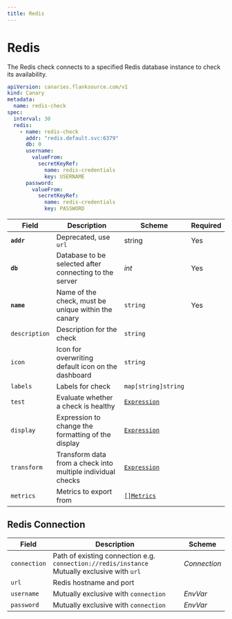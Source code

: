 ```yaml
---
title: Redis
---
```


# <Icon name="redis" /> Redis

The Redis check connects to a specified Redis database instance to check its availability.

```yaml
apiVersion: canaries.flanksource.com/v1
kind: Canary
metadata:
  name: redis-check
spec:
  interval: 30
  redis:
    - name: redis-check
      addr: "redis.default.svc:6379"
      db: 0
      username:
        valueFrom:
          secretKeyRef:
            name: redis-credentials
            key: USERNAME
      password:
        valueFrom:
          secretKeyRef:
            name: redis-credentials
            key: PASSWORD
```

| Field | Description | Scheme | Required |
| ----- | ----------- | ------ | -------- |
| **`addr`** | Deprecated, use `url` | string | Yes |
| **`db`** | Database to be selected after connecting to the server | *int* | Yes |
| **`name`**    | Name of the check, must be unique within the canary         | `string`                                     | Yes      |
| `description` | Description for the check                                   | `string`                                     |          |
| `icon`        | Icon for overwriting default icon on the dashboard          | `string`                                     |          |
| `labels`      | Labels for check                                            | `map[string]string`                          |          |
| `test`        | Evaluate whether a check is healthy                         | [`Expression`](../concepts/health-evaluation)  |          |
| `display`     | Expression to change the formatting of the display          | [`Expression`](../concepts/display-formatting) |          |
| `transform`   | Transform data from a check into multiple individual checks | [`Expression`](../concepts/transforms)          |          |
| `metrics`     | Metrics to export from                                      | [`[]Metrics`](../concepts/metrics-exporter)    |          |

## Redis Connection

| Field        | Description                                                  | Scheme                                            |
| ------------ | ------------------------------------------------------------ | ------------------------------------------------- |
| `connection` | Path of existing connection e.g. `connection://redis/instance` <br />Mutually exclusive with `url` <br /><Commercial /> | <CommonLink to="connection" >*Connection*</CommonLink>          |
| `url`        | Redis hostname and port                                      |                                                   |
| `username`   | <SkipOSS>Mutually exclusive with `connection`</SkipOSS>                           | <CommonLink to="authentication" anchor="envvar">*EnvVar*</CommonLink> |
| `password`   | <SkipOSS>Mutually exclusive with `connection`</SkipOSS>                           | <CommonLink to="authentication" anchor="envvar">*EnvVar*</CommonLink> |
